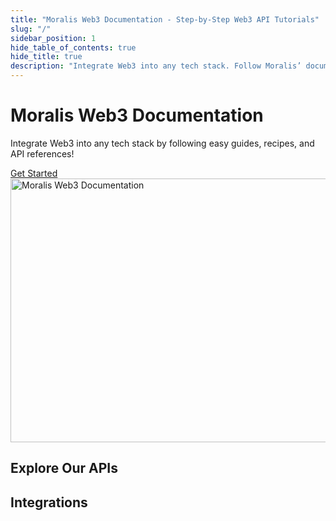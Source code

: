 ```yaml
---
title: "Moralis Web3 Documentation - Step-by-Step Web3 API Tutorials"
slug: "/"
sidebar_position: 1
hide_table_of_contents: true
hide_title: true
description: "Integrate Web3 into any tech stack. Follow Moralis’ documentation for step-by-step guides, tutorials, and API references for our powerful Web3 APIs."
---
```



<head>
  <title>Moralis Web3 Documentation - Step-by-Step Web3 API Tutorials</title>
</head>

<div className="hero shadow--lw">
  <div className="container">
    <div className="row">
      <div className="col col--6 margin-bottom--xl">
        <div className="col-demo">
          <h1 className="hero__title">Moralis Web3 Documentation</h1>
          <p className="hero__subtitle">
            Integrate Web3 into any tech stack by following easy guides,
            recipes, and API references!
          </p>
          <div>
            <a
              href="/web3-data-api/getting-started/"
              className="button button--primary button--outline button--lg"
            >
              Get Started
            </a>
          </div>
        </div>
      </div>
      <div className="col col--6">
        <div className="col-demo">
          <img
            src="/img/content/scaleWebApi3.svg"
            width="580"
            height="422"
            loading="eager"
            alt="Moralis Web3 Documentation"
          />
        </div>
      </div>
    </div>
  </div>
</div>

## Explore Our APIs

<CardGrid items={Object.values(apis)} />

## Integrations

<CardGrid items={Object.values(integrations)} />
